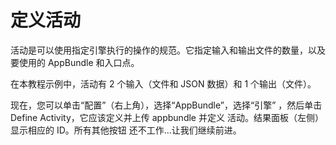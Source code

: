 
# 定义活动

活动是可以使用指定引擎执行的操作的规范。它指定输入和输出文件的数量，以及要使用的 AppBundle 和入口点。

在本教程示例中，活动有 2 个输入（文件和 JSON 数据）和 1 个输出（文件）。

<EnvTabs
  NodeJsVsCode={ActivityNodeJs}
  DotNetVsCode={ActivityNet6}
  DotNetVs2022={ActivityNet6}
/>

现在，您可以单击“配置”（右上角），选择“AppBundle”，选择“引擎”
，然后单击 Define Activity，它应该定义并上传 appbundle 并定义
活动。结果面板（左侧）显示相应的 ID。所有其他按钮
还不工作...让我们继续前进。

<ResponsiveVideo src={PreviewUrl} />
